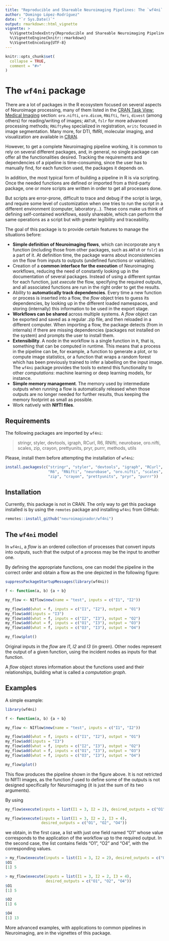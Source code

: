 ```yaml
---
title: "Reproducible and Shareable Neuroimaging Pipelines: The `wf4ni` package"
author: "Domingo López-Rodríguez"
date: "`r Sys.Date()`"
output: rmarkdown::html_vignette
vignette: >
  %\VignetteIndexEntry{Reproducible and Shareable Neuroimaging Pipelines: The `wf4ni` package}
  %\VignetteEngine{knitr::rmarkdown}
  %\VignetteEncoding{UTF-8}
---
```


```r
knitr::opts_chunk$set(
  collapse = TRUE,
  comment = "#>"
)
```


# The `wf4ni` package

There are a lot of packages in the R ecosystem focused on several aspects of Neuroimage processing, many of them listed in the [CRAN Task View: Medical Imaging](https://CRAN.R-project.org/view=MedicalImaging) section: `oro.nifti`, `oro.dicom`, `RNifti`, `fmri`, `divest` (among others) for reading/writing of images; `ANTsR`, `fslr` for more advanced processing methods; `RNiftyReg` specialized in registration, `mritc` focused in image segmentation. Many more, for DTI, fMRI, molecular imaging, and visualization are available in [CRAN](https://CRAN.R-project.org).

However, to get a complete Neuroimaging pipeline working, it is common to rely on several different packages, and, in general, no single package can offer all the functionalities desired. Tracking the requirements and dependencies of a pipeline is time-consuming, since the user has to manually find, for each function used, the packages it depends on. 

In addition, the most typical form of building a pipeline in R is via scripting. Once the needed functions are defined or imported from a  third-party package, one or more scripts are written in order to get all processes done.

But scripts are error-prone, difficult to trace and debug if the script is large, and require some level of customization when one tries to run the script in a different environment (computer, laboratory...). These cons make us think of defining self-contained workflows, easily shareable, which can perform the same operations as a script but with greater legibility and traceability.

The goal of this package is to provide certain features to manage the situations before:

- **Simple definition of Neuroimaging flows**, which can incorporate any `R` function (including those from other packages, such as `ANTsR` or `fslr`) as a part of it. At definition time, the package warns about inconsistencies on the flow from inputs to outputs (undefined functions or variables).
- Creation of a **common interface for the execution** of Neuroimaging workflows, reducing the need of constantly looking up in the documentation of several packages. Instead of using a different syntax for each function, just _execute_ the flow, specifying the required outputs, and all associated functions are run in the right order to get the results.
- Ability to **automatically track dependencies**. Every time a new function or process is inserted into a flow, the _flow_ object tries to guess its dependencies, by looking up in the different loaded namespaces, and storing (internally) this information to be used in the export stage.
- **Workflows can be shared** across multiple systems. A _flow_ object can be exported and saved as a regular .zip file, and then reloaded in a different computer. When importing a flow, the package detects (from in internals) if there are missing dependencies (packages not installed on the system) and prompts the user to install them.
- **Extensibility**. A node in the workflow is a single function in `R`, that is, something that can be computed in runtime. This means that a process in the pipeline can be, for example, a function to generate a plot, or to compute image statistics, or a function that wraps a random forest which has been previously trained to infer a labelling on the input image. The `wf4ni` package provides the tools to extend this functionality to other _computations_: machine learning or deep learning models, for instance.
- **Simple memory management**. The memory used by intermediate outputs when running a flow is automatically released when those outputs are no longer needed for further results, thus keeping the memory footprint as small as possible.
- Work natively with **NIfTI files**.

## Requirements

The following packages are imported by `wf4ni`:

> 
stringr, styler, devtools, igraph, RCurl, R6, RNifti, neurobase, oro.nifti, scales, zip, crayon, prettyunits, pryr, purrr, methods, utils

Please, install them before attempting the installation of `wf4ni`:

```r
install.packages(c("stringr", "styler", "devtools", "igraph", "RCurl",
                   "R6", "RNifti", "neurobase", "oro.nifti", "scales",
                   "zip", "crayon", "prettyunits", "pryr", "purrr"))
``` 

## Installation

Currently, this package is not in CRAN. The only way to get this package installed is by using the `remotes` package and installing `wf4ni` from GitHub:

```r
remotes::install_github("neuroimaginador/wf4ni")
``` 

## The `wf4ni` model

In `wf4ni`, a _flow_ is an ordered collection of processes that convert inputs into outputs, such that the output of a process may be the input to another one.

By defining the appropriate functions, one can model the pipeline in the correct order and obtain a flow as the one depicted in the following figure:

```r
suppressPackageStartupMessages(library(wf4ni))

f <- function(a, b) {a + b}

my_flow <- NIflow$new(name = "test", inputs = c("I1", "I2"))

my_flow$add(what = f, inputs = c("I1", "I2"), output = "O1")
my_flow$add(inputs = "I3")
my_flow$add(what = f, inputs = c("I2", "I3"), output = "O2")
my_flow$add(what = f, inputs = c("O1", "I3"), output = "O3")
my_flow$add(what = f, inputs = c("O3", "I3"), output = "O4")

my_flow$plot()
```

Original inputs in the _flow_ are _I1_, _I2_ and _I3_ (in green). Other nodes represent the output of a given function, using the incident nodes as inputs for that function.

A _flow_ object stores information about the functions used and their relationships, building what is called a _computation graph_.

## Examples

A simple example:

```r
library(wf4ni)

f <- function(a, b) {a + b}

my_flow <- NIflow$new(name = "test", inputs = c("I1", "I2"))

my_flow$add(what = f, inputs = c("I1", "I2"), output = "O1")
my_flow$add(inputs = "I3")
my_flow$add(what = f, inputs = c("I2", "I3"), output = "O2")
my_flow$add(what = f, inputs = c("O1", "I3"), output = "O3")
my_flow$add(what = f, inputs = c("O3", "I3"), output = "O4")

my_flow$plot()
```

This flow produces the pipeline shown in the figure above. It is not retricted to NIfTI images, as the function _f_ used to define some of the outputs is not designed specifically for Neuroimaging (it is just the sum of its two arguments).

By using

```r
my_flow$execute(inputs = list(I1 = 3, I2 = 2), desired_outputs = c("O1"))

my_flow$execute(inputs = list(I1 = 3, I2 = 2, I3 = 4), 
                desired_outputs = c("O1", "O2", "O4"))

```

we obtain, in the first case, a list with just one field named "O1" whose value corresponds to the application of the workflow up to the required output. In the second case, the list contains fields "O1", "O2" and "O4", with the corresponding values.

```r
> my_flow$execute(inputs = list(I1 = 3, I2 = 2), desired_outputs = c("O1"))
$O1
[1] 5

> my_flow$execute(inputs = list(I1 = 3, I2 = 2, I3 = 4), 
                  desired_outputs = c("O1", "O2", "O4"))
$O1
[1] 5

$O2
[1] 6

$O4
[1] 13
```

More advanced examples, with applications to common pipelines in Neuroimaging, are in the vignettes of this package.